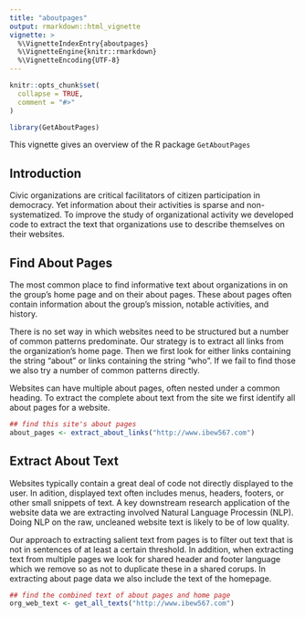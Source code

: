 ```yaml
---
title: "aboutpages"
output: rmarkdown::html_vignette
vignette: >
  %\VignetteIndexEntry{aboutpages}
  %\VignetteEngine{knitr::rmarkdown}
  %\VignetteEncoding{UTF-8}
---
```


```r
knitr::opts_chunk$set(
  collapse = TRUE,
  comment = "#>"
)
```

```r
library(GetAboutPages)
```
This vignette gives an overview of the R package `GetAboutPages`

## Introduction

Civic organizations are critical facilitators of citizen participation in democracy. Yet information about their activities is sparse and non-systematized. To improve the study of organizational activity we developed code to extract the text that organizations use to describe themselves on their websites. 

## Find About Pages

The most common place to find informative text about organizations in on the group's home page and on their about pages. These about pages often contain information about the group's mission, notable activities, and history. 

There is no set way in which websites need to be structured but a number of common patterns predominate. Our strategy is to extract all links from the organization's home page. Then we first look for either links containing the string "about" or links containing the string "who". If we fail to find those we also try a number of common patterns directly. 

Websites can have multiple about pages, often nested under a common heading. To extract the complete about text from the site we first identify all about pages for a website.

```r
## find this site's about pages
about_pages <- extract_about_links("http://www.ibew567.com")
```

## Extract About Text

Websites typically contain a great deal of code not directly displayed to the user. In adition, displayed text often includes menus, headers, footers, or other small snippets of text. A key downstream research application of the website data we are extracting involved Natural Language Processin (NLP). Doing NLP on the raw, uncleaned website text is likely to be of low quality. 

Our approach to extracting salient text from pages is to filter out text that is not in sentences of at least a certain threshold. In addition, when extracting text from multiple pages we look for shared header and footer language which we remove so as not to duplicate these in a shared corups. In extracting about page data we also include the text of the homepage. 



```r
## find the combined text of about pages and home page
org_web_text <- get_all_texts("http://www.ibew567.com")
```